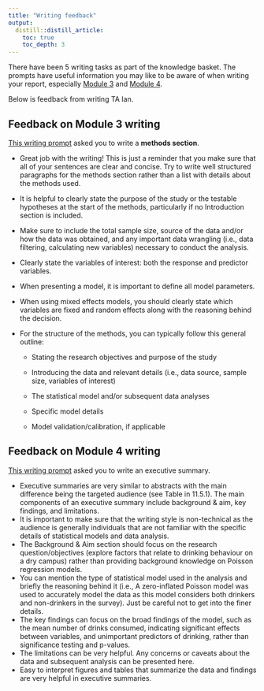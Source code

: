 ```yaml
---
title: "Writing feedback"
output: 
  distill::distill_article:
    toc: true
    toc_depth: 3
---
```


There have been 5 writing tasks as part of the knowledge basket. The prompts have useful information you may like to be aware of when writing your report, especially [Module 3](https://sta303-bolton.github.io/sta303-w22-courseguide/knowledge-basket-writing-and-peer-feedback.html#module-3-writing-task) and [Module 4](https://sta303-bolton.github.io/sta303-w22-courseguide/knowledge-basket-writing-and-peer-feedback.html#module-4-writing-task). 

Below is feedback from writing TA Ian.

## Feedback on Module 3 writing

[This writing prompt](https://sta303-bolton.github.io/sta303-w22-courseguide/knowledge-basket-writing-and-peer-feedback.html#module-3-writing-task) asked you to write a __methods section__.

-   Great job with the writing! This is just a reminder that you make sure that all of your sentences are clear and concise. Try to write well structured paragraphs for the methods section rather than a list with details about the methods used.

-   It is helpful to clearly state the purpose of the study or the testable hypotheses at the start of the methods, particularly if no Introduction section is included.

-   Make sure to include the total sample size, source of the data and/or how the data was obtained, and any important data wrangling (i.e., data filtering, calculating new variables) necessary to conduct the analysis.

-   Clearly state the variables of interest: both the response and predictor variables.

-   When presenting a model, it is important to define all model parameters.

-   When using mixed effects models, you should clearly state which variables are fixed and random effects along with the reasoning behind the decision.

-   For the structure of the methods, you can typically follow this general outline:

    -   Stating the research objectives and purpose of the study

    -   Introducing the data and relevant details (i.e., data source, sample size, variables of interest)

    -   The statistical model and/or subsequent data analyses

    -   Specific model details

    -   Model validation/calibration, if applicable

## Feedback on Module 4 writing

[This writing prompt](https://sta303-bolton.github.io/sta303-w22-courseguide/knowledge-basket-writing-and-peer-feedback.html#module-4-writing-task) asked you to write an executive summary.

-   Executive summaries are very similar to abstracts with the main difference being the targeted audience (see Table in 11.5.1). The main components of an executive summary include background & aim, key findings, and limitations.
-   It is important to make sure that the writing style is non-technical as the audience is generally individuals that are not familiar with the specific details of statistical models and data analysis.
-   The Background & Aim section should focus on the research question/objectives (explore factors that relate to drinking behaviour on a dry campus) rather than providing background knowledge on Poisson regression models.
-   You can mention the type of statistical model used in the analysis and briefly the reasoning behind it (i.e., A zero-inflated Poisson model was used to accurately model the data as this model considers both drinkers and non-drinkers in the survey). Just be careful not to get into the finer details.
-   The key findings can focus on the broad findings of the model, such as the mean number of drinks consumed, indicating significant effects between variables, and unimportant predictors of drinking, rather than significance testing and p-values.
-   The limitations can be very helpful. Any concerns or caveats about the data and subsequent analysis can be presented here.
-   Easy to interpret figures and tables that summarize the data and findings are very helpful in executive summaries.

